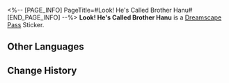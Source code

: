 <%-- [PAGE_INFO]
PageTitle=#Look! He's Called Brother Hanu#
[END_PAGE_INFO] --%>
{{Stub|Location information}}
{{Item Infobox
|id          = 223256
|image       = Dreamscape Pass Sticker Look! He's Called Brother Hanu.png
|type        = Dreamscape Pass Sticker
|type2       = Talking Clock Stickers
|invCategory = 
|rarity      = 4
|effect      = 
|description = Digital stickers that can be used to decorate the pages of the Dreamtour Handbook. They come in many different styles.
|source1     = [[Unlocked by Default]]
}}
{{Description|He doesn't have lines &mdash; It's by design, not because the designer's lazy.}}
'''Look! He's Called Brother Hanu''' is a [[Dreamscape Pass]] Sticker.

==Other Languages==
{{Other Languages
|en   = Look! He's Called Brother Hanu
|zhs  = 瞧！他叫哈努兄弟
|zht  = 瞧！他叫哈努兄弟
|ja   = 見ろ！ブラザーハヌだ！
|ko   = 봐! 그는 하누 형제야
|es   = ¡Mira! Se llama Hanu
|fr   = Regardez ! Il s'appelle Hanu
|ru   = Смотри! Это братец Хану
|th   = ดูสิ! เขาคือลูกพี่ Hanu
|vi   = Hầy! Anh Ấy Tên Là Anh Hanu
|de   = Schau! Er heißt Hanu.
|id   = Lihat! Dia Bro Hanu
|pt   = Olha! Ele Chama Irmão Hanu
}}

==Change History==
{{Change History|2.0}}
